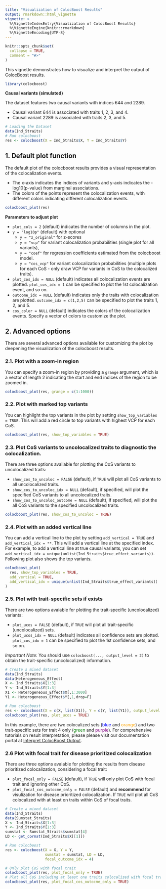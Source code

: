 ```yaml
---
title: "Visualization of ColocBoost Results"
output: rmarkdown::html_vignette
vignette: >
  %\VignetteIndexEntry{Visualization of ColocBoost Results}
  %\VignetteEngine{knitr::rmarkdown}
  %\VignetteEncoding{UTF-8}
---
```


```r
knitr::opts_chunk$set(
  collapse = TRUE,
  comment = "#>"
)
```

This vignette demonstrates how to visualize and interpret the output of ColocBoost results.

```r
library(colocboost)
```

**Causal variants (simulated)**

The dataset features two causal variants with indices 644 and 2289.

- Causal variant 644 is associated with traits 1, 2, 3, and 4.
- Causal variant 2289 is associated with traits 2, 3, and 5.

```r
# Loading the Dataset
data(Ind_5traits)
# Run colocboost 
res <- colocboost(X = Ind_5traits$X, Y = Ind_5traits$Y)
```

## 1. Default plot function

The default plot of the colocboost results provides a visual representation of the colocalization events.

- The x-axis indicates the indices of variants and y-axis indicates the -log10(p-value) from marginal associations.
- The colors of the points represent the colocalization events, with different colors indicating different colocalization events.

```r
colocboost_plot(res)
```

**Parameters to adjust plot**

- `plot_cols = 2` (default) indicates the number of columns in the plot.
- `y = "log10p"` (default) with optional 
    - `y = "z_original"` for z-scores
    - `y = "vcp"` for variant colocalization probabilities (single plot for all variants),
    - `y = "coef"` for regression coefficients estimated from the colocboost model.
    - `y = "cos_vcp"` for variant colocalization probabilities (multiple plots for each CoS - only draw VCP for variants in CoS to the colocalized traits).
- `plot_cos_idx = NULL` (default) indicates all colocalization events are plotted. `plot_cos_idx = 1` can be specified to plot the 1st colocalization event, and so on.
- `outcome_idx = NULL` (default) indicates only the traits with colocalization are plotted. `outcome_idx = c(1,2,5)` can be specified to plot the traits 1, 2, and 5.
- `cos_color = NULL` (default) indicates the colors of the colocalization events. Specify a vector of colors to customize the plot.


## 2. Advanced options

There are several advanced options available for customizing the plot by deepening the visualization of the colocboost results.

### 2.1. Plot with a zoom-in region

You can specify a zoom-in region by providing a `grange` argument, which is a vector of length 2 indicating the start and end indices of the region to be zoomed in.

```r
colocboost_plot(res, grange = c(1:1000))
```


### 2.2. Plot with marked top variants

You can highlight the top variants in the plot by setting `show_top_variables = TRUE`. This will add a red circle to top variants with highest VCP for each CoS.

```r
colocboost_plot(res, show_top_variables = TRUE)
```


### 2.3. Plot CoS variants to uncolocalized traits to diagnostic the colocalization.

There are three options available for plotting the CoS variants to uncolocalized traits:

- `show_cos_to_uncoloc = FALSE` (default), if `TRUE` will plot all CoS variants to all uncolocalized traits.
- `show_cos_to_uncoloc_idx = NULL` (default), if specified, will plot the specified CoS variants to all uncolocalized traits.
- `show_cos_to_uncoloc_outcome = NULL` (default), if specified, will plot the all CoS variants to the specified uncolocalized traits.

```r
colocboost_plot(res, show_cos_to_uncoloc = TRUE)
```

### 2.4. Plot with an added vertical line

You can add a vertical line to the plot by setting `add_vertical = TRUE` and `add_vertical_idx = **`. This will add a vertical line at the specified index.
For example, to add a vertical line at true causal variants, you can set `add_vertical_idx = unique(unlist(Ind_5traits$true_effect_variants))`.
Following plot also shows the top variants.


```r
colocboost_plot(
  res, show_top_variables = TRUE, 
  add_vertical = TRUE, 
  add_vertical_idx = unique(unlist(Ind_5traits$true_effect_variants))
)
```


### 2.5. Plot with trait-specific sets if exists

There are two options avaiable for plotting the trait-specific (uncolocalized) variants:

- `plot_ucos = FALSE` (default), if `TRUE` will plot all trait-specific (uncolocalized) sets.
- `plot_ucos_idx = NULL` (default) indicates all confidence sets are plotted. `plot_cos_idx = 1` can be specified to plot the 1st confidence sets, and so on.

*Important Note*: You should use `colocboost(..., output_level = 2)` to obtain the trait-specific (uncolocalized) information.

```r
# Create a mixed dataset
data(Ind_5traits)
data(Heterogeneous_Effect)
X <- Ind_5traits$X[1:3]
Y <- Ind_5traits$Y[1:3]
X1 <- Heterogeneous_Effect$X[,1:3000]
Y1 <- Heterogeneous_Effect$Y[,1,drop=F]

# Run colocboost
res <- colocboost(X = c(X, list(X1)), Y = c(Y, list(Y1)), output_level = 2)
colocboost_plot(res, plot_ucos = TRUE)
```

In this example, there are two colocalized sets (<span style="color:blue">blue</span> and <span style="color:orange">orange</span>) and
two trait-specific sets for trait 4 only (<span style="color:green">green</span> and <span style="color:purple">purple</span>).
For comprehensive tutorials on result interpretation, please please visit our documentation portal 
at [Interpret ColocBoost Output](https://statfungen.github.io/colocboost/articles/Interpret_ColocBoost_Output.html).



### 2.6 Plot with focal trait for disease prioritized colocalization

There are three options avaiable for plotting the results from disease prioritized colocalization, considering a focal trait:

- `plot_focal_only = FALSE` (default), if `TRUE` will only plot CoS with focal trait and ignoring other CoS.
- `plot_focal_cos_outocme_only = FALSE` (default) and **recommend** for visulization for disease prioritized colocalization.
If `TRUE` will plot all CoS colocalized with at least on traits within CoS of focal traits.

```r
# Create a mixed dataset
data(Ind_5traits)
data(Sumstat_5traits) 
X <- Ind_5traits$X[1:3]
Y <- Ind_5traits$Y[1:3]
sumstat <- Sumstat_5traits$sumstat[4]
LD <- get_cormat(Ind_5traits$X[[1]])

# Run colocboost
res <- colocboost(X = X, Y = Y, 
                  sumstat = sumstat, LD = LD, 
                  focal_outcome_idx = 4)

# Only plot CoS with focal trait
colocboost_plot(res, plot_focal_only = TRUE)
# Plot all CoS including at least one traits colocalized with focal trait
colocboost_plot(res, plot_focal_cos_outocme_only = TRUE)
```


